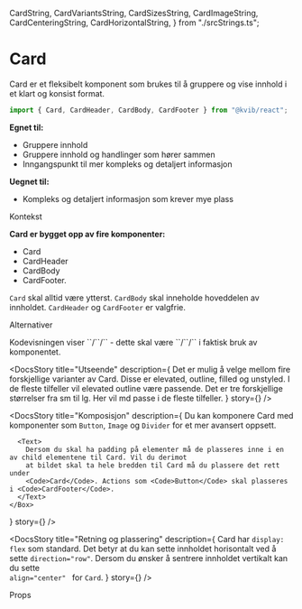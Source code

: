  CardString,
  CardVariantsString,
  CardSizesString,
  CardImageString,
  CardCenteringString,
  CardHorizontalString,
} from "./srcStrings.ts";

<Meta title="Komponenter/Data Display/Card" />

# Card

Card er et fleksibelt komponent som brukes til å gruppere og vise innhold i et klart og konsist format.

```jsx
import { Card, CardHeader, CardBody, CardFooter } from "@kvib/react";
```

<DocsContainer>

**Egnet til:**

- Gruppere innhold
- Gruppere innhold og handlinger som hører sammen
- Inngangspunkt til mer kompleks og detaljert informasjon

**Uegnet til:**

- Kompleks og detaljert informasjon som krever mye plass

<Feedback component="Card" />

</DocsContainer>

<DocsHeading>Kontekst</DocsHeading>

<DocsContainer>

**Card er bygget opp av fire komponenter:**

- Card
- CardHeader
- CardBody
- CardFooter.

`Card` skal alltid være ytterst. `CardBody` skal inneholde hoveddelen av innholdet. `CardHeader` og `CardFooter` er valgfrie.

</DocsContainer>

<DocsHeading>Alternativer</DocsHeading>

<Alert status="info" padding="0.3rem 1rem">
<AlertIcon />
<AlertDescription>
  Kodevisningen viser `<CardHeader2>`/`<CardBody2>`/`<CardFooter2>` - dette skal være `<CardHeader>`/`<CardBody>`/`<CardFooter>` i faktisk bruk av komponentet.
</AlertDescription>
</Alert>

<DocsContainer>

<DocsStory
  title="Utseende"
  description={
    <Text>
      Det er mulig å velge mellom fire forskjellige varianter av Card. Disse er elevated, outline, filled og unstyled. I
      de fleste tilfeller vil elevated outline være passende. Det er tre forskjellige størrelser fra sm til lg. Her vil
      md passe i de fleste tilfeller.
    </Text>
  }
  story={<Canvas of={CardStories.CardVariants} />}
/>

<DocsStory
  title="Komposisjon"
  description={
    <Box>
      <Text>
        Du kan komponere Card med komponenter som <Code>Button</Code>, <Code>Image</Code> og <Code>Divider</Code> for et
        mer avansert oppsett.
      </Text>

      <Text>
        Dersom du skal ha padding på elementer må de plasseres inne i en av child elementene til Card. Vil du derimot
        at bildet skal ta hele bredden til Card må du plassere det rett under
        <Code>Card</Code>. Actions som <Code>Button</Code> skal plasseres i <Code>CardFooter</Code>.
      </Text>
    </Box>

}
story={<Canvas of={CardStories.CardComposition} />}
/>

<DocsStory
  title="Retning og plassering"
  description={
    <Text>
      Card har <Code>display: flex</Code> som standard. Det betyr at du kan sette innholdet horisontalt ved å sette
      <Code>direction="row"</Code>. Dersom du ønsker å sentrere innholdet vertikalt kan du sette <Code>
        align="center"
      </Code> for <Code>Card</Code>.
    </Text>
  }
  story={<Canvas of={CardStories.CardHorizontal} />}
/>

</DocsContainer>

<DocsHeading>Props</DocsHeading>

<Canvas of={CardStories.Card} />
<Controls of={CardStories.Card} />
